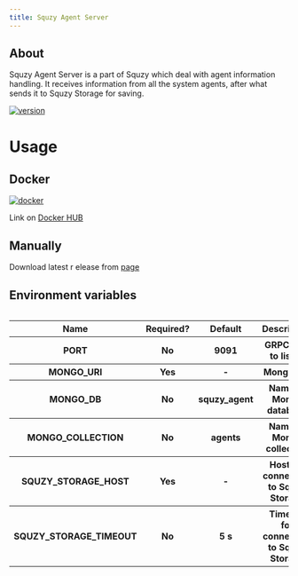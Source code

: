 ```yaml
---
title: Squzy Agent Server
---
```


## About

Squzy Agent Server is a part of Squzy which deal with agent information handling.
It receives information from all the system agents, after what sends it to Squzy Storage for saving.

[![version](https://img.shields.io/github/v/release/squzy/squzy.svg)](https://github.com/squzy/squzy)

# Usage

## Docker

[![docker](https://img.shields.io/docker/pulls/squzy/squzy_agent_server)](https://hub.docker.com/repository/docker/squzy/squzy_agent_server)

Link on [Docker HUB](https://hub.docker.com/repository/docker/squzy/squzy_agent_server)

## Manually

Download latest r elease from [page](https://github.com/squzy/squzy/releases)

## Environment variables

<div style="overflow-x:auto;">
  <table>
  <tbody>
    <tr>
      <th>Name</th>
      <th>Required?</th>
      <th>Default</th>
      <th>Description</th>
    </tr>
    <tr>
      <th>PORT</th>
      <th>No</th>
      <th>9091</th>
      <th>GRPC port to listen</th>
    </tr>
    <tr>
      <th>MONGO_URI</th>
      <th>Yes</th>
      <th>-</th>
      <th>Mongo URI</th>
    </tr>
    <tr>
      <th>MONGO_DB</th>
      <th>No</th>
      <th>squzy_agent</th>
      <th>Name of Mongo database</th>
    </tr>
    <tr>
      <th>MONGO_COLLECTION</th>
      <th>No</th>
      <th>agents</th>
      <th>Name of Mongo collection</th>
    </tr>
    <tr>
      <th>SQUZY_STORAGE_HOST</th>
      <th>Yes</th>
      <th>-</th>
      <th>Host for connection to Squzy Storage</th>
    </tr>
    <tr>
      <th>SQUZY_STORAGE_TIMEOUT</th>
      <th>No</th>
      <th>5 s</th>
      <th>Timeout for connection to Squzy Storage</th>
    </tr>
    </tbody>
  </table>
</div>